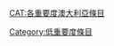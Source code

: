 {{Articles by Importance|topic=澳大利亚|project=澳大利亚|format=toc}}
{{emptycat}}

[[CAT:各重要度澳大利亞條目‎‎|CAT:各重要度澳大利亞條目‎‎]]
[[Category:低重要度條目|Category:低重要度條目]]